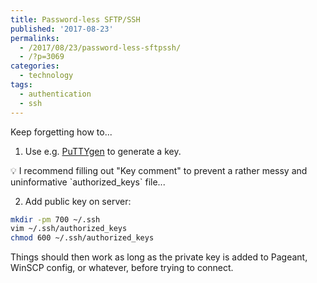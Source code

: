 ---
title: Password-less SFTP/SSH
published: '2017-08-23'
permalinks:
  - /2017/08/23/password-less-sftpssh/
  - /?p=3069
categories:
  - technology
tags:
  - authentication
  - ssh
---

Keep forgetting how to...

1. Use e.g. [PuTTYgen](https://www.ssh.com/ssh/putty/windows/puttygen) to generate a key.

<Note>
  💡 I recommend filling out "Key comment" to prevent a rather messy and
  uninformative `authorized_keys` file...
</Note>

2. Add public key on server:

```bash
mkdir -pm 700 ~/.ssh
vim ~/.ssh/authorized_keys
chmod 600 ~/.ssh/authorized_keys
```

Things should then work as long as the private key is added to Pageant, WinSCP config, or whatever, before trying to connect.
